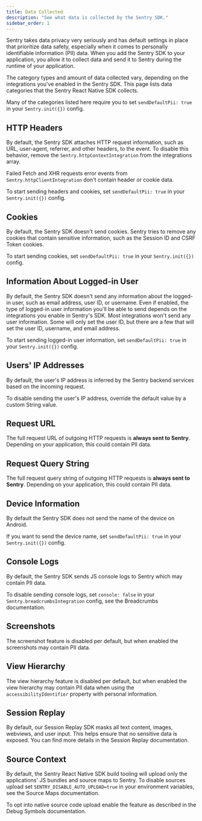 ```yaml
---
title: Data Collected
description: "See what data is collected by the Sentry SDK."
sidebar_order: 1
---
```


Sentry takes data privacy very seriously and has default settings in place that prioritize data safety, especially when it comes to personally identifiable information (PII) data. When you add the Sentry SDK to your application, you allow it to collect data and send it to Sentry during the runtime of your application.

The category types and amount of data collected vary, depending on the integrations you've enabled in the Sentry SDK. This page lists data categories that the Sentry React Native SDK collects.

Many of the categories listed here require you to set <PlatformLink to="/configuration/options/#send-default-pii">`sendDefaultPii: true`</PlatformLink> in your `Sentry.init({})` config.

## HTTP Headers

By default, the Sentry SDK attaches HTTP request information, such as URL, user-agent, referrer, and other headers, to the event. To disable this behavior, remove the `Sentry.httpContextIntegration` from the integrations array.

Failed Fetch and XHR requests error events from `Sentry.httpClientIntegration` don't contain header or cookie data.

To start sending headers and cookies, set <PlatformLink to="/configuration/options/#send-default-pii">`sendDefaultPii: true`</PlatformLink> in your `Sentry.init({})` config.

## Cookies

By default, the Sentry SDK doesn't send cookies. Sentry tries to remove any cookies that contain sensitive information, such as the Session ID and CSRF Token cookies.

To start sending cookies, set <PlatformLink to="/configuration/options/#send-default-pii">`sendDefaultPii: true`</PlatformLink> in your `Sentry.init({})` config.

## Information About Logged-in User

By default, the Sentry SDK doesn't send any information about the logged-in user, such as email address, user ID, or username. Even if enabled, the type of logged-in user information you'll be able to send depends on the integrations you enable in Sentry's SDK. Most integrations won't send any user information. Some will only set the user ID, but there are a few that will set the user ID, username, and email address.

To start sending logged-in user information, set <PlatformLink to="/configuration/options/#send-default-pii">`sendDefaultPii: true`</PlatformLink> in your `Sentry.init({})` config.

## Users' IP Addresses

By default, the user's IP address is inferred by the Sentry backend services based on the incoming request.

To disable sending the user's IP address, override the default value by a custom String value.

## Request URL

The full request URL of outgoing HTTP requests is **always sent to Sentry**. Depending on your application, this could contain PII data.

## Request Query String

The full request query string of outgoing HTTP requests is **always sent to Sentry**. Depending on your application, this could contain PII data.

## Device Information

By default the Sentry SDK does not send the name of the device on Android.

If you want to send the device name, set <PlatformLink to="/configuration/options/#send-default-pii">`sendDefaultPii: true`</PlatformLink> in your `Sentry.init({})` config.

## Console Logs

By default, the Sentry SDK sends JS console logs to Sentry which may contain PII data.

To disable sending console logs, set `console: false` in your `Sentry.breadcrumbsIntegration` config, see <PlatformLink to="/integrations/default/#breadcrumbs">the Breadcrumbs documentation</PlatformLink>.

## Screenshots

The <PlatformLink to="/enriching-events/screenshots">screenshot feature</PlatformLink> is disabled per default, but when enabled the screenshots may contain PII data.

## View Hierarchy

The <PlatformLink to="/enriching-events/viewhierarchy">view hierarchy feature</PlatformLink> is disabled per default, but when enabled the view hierarchy may contain PII data when using the `accessibilityIdentifier` property with personal information.

## Session Replay

By default, our Session Replay SDK masks all text content, images, webviews, and user input. This helps ensure that no sensitive data is exposed. You can find <PlatformLink to="/session-replay/privacy/">more details in the Session Replay documentation</PlatformLink>.

## Source Context

By default, the Sentry React Native SDK build tooling will upload only the applications' JS bundles and source maps to Sentry. To disable sources upload set `SENTRY_DISABLE_AUTO_UPLOAD=true` in your environment variables, see <PlatformLink to="/sourcemaps/#disable-automatic-upload/">the Source Maps documentation</PlatformLink>.

To opt into native source code upload enable the feature as described in <PlatformLink to="/upload-debug/">the Debug Symbols documentation</PlatformLink>.
